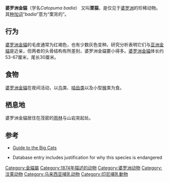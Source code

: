 {{Speciesbox
| image = Bay cat 1 Jim Sanderson-cropped.jpg
| image caption = 婆罗洲金貓
| status = EN
| status_system = iucn3.1
| trend = down
| taxon = Catopuma badia
| authority = [[John_Edward_Gray|Gray]], 1874
}}
'''婆罗洲金貓'''（学名''Catopuma badia''） 又叫'''栗猫'''，是仅见于[[婆罗洲|婆罗洲]]的珍稀动物。其[[种加词|种加词]]“''badia''”意为“栗背的”。

== 行为 ==
[[婆羅洲金貓|婆罗洲金貓]]的毛皮通常为红褐色，也有少数灰色变种。研究分析表明它们与[[亚洲金貓|亚洲金貓]]是近亲，但两者的头骨结构有所差别，婆罗洲金貓要小得多。[[婆羅洲金貓|婆罗洲金貓]]体长约53-67厘米，尾长30厘米。

== 食物 ==
[[婆羅洲金貓|婆罗洲金貓]]在夜间活动，以[[鸟|鸟]]类、[[啮齿类|啮齿类]]以及小型[[猴|猴]]类为食。

== 栖息地 ==
婆罗洲金貓居住在茂密的[[雨林|雨林]]与山岩突起处。

== 参考 ==
{{commons category|Pardofelis_badia}}
* [https://web.archive.org/web/20070514075515/http://www.thebigcats.com/smallcat/baycat.htm Guide to the Big Cats]
* {{IUCN2006|assessors=Cat Specialist Group|year=2002|id=4037|title=Catopuma badia|downloaded=11 May 2006}} Database entry includes justification for why this species is endangered
{{Taxonbar|from=Q213044}}

[[Category:金貓屬|Category:金貓屬]]
[[Category:1874年描述的动物|Category:1874年描述的动物]]
[[Category:婆罗洲动物|Category:婆罗洲动物]]
[[Category:汶莱动物|Category:汶莱动物]]
[[Category:马来西亚哺乳动物|Category:马来西亚哺乳动物]]
[[Category:印尼哺乳動物|Category:印尼哺乳動物]]